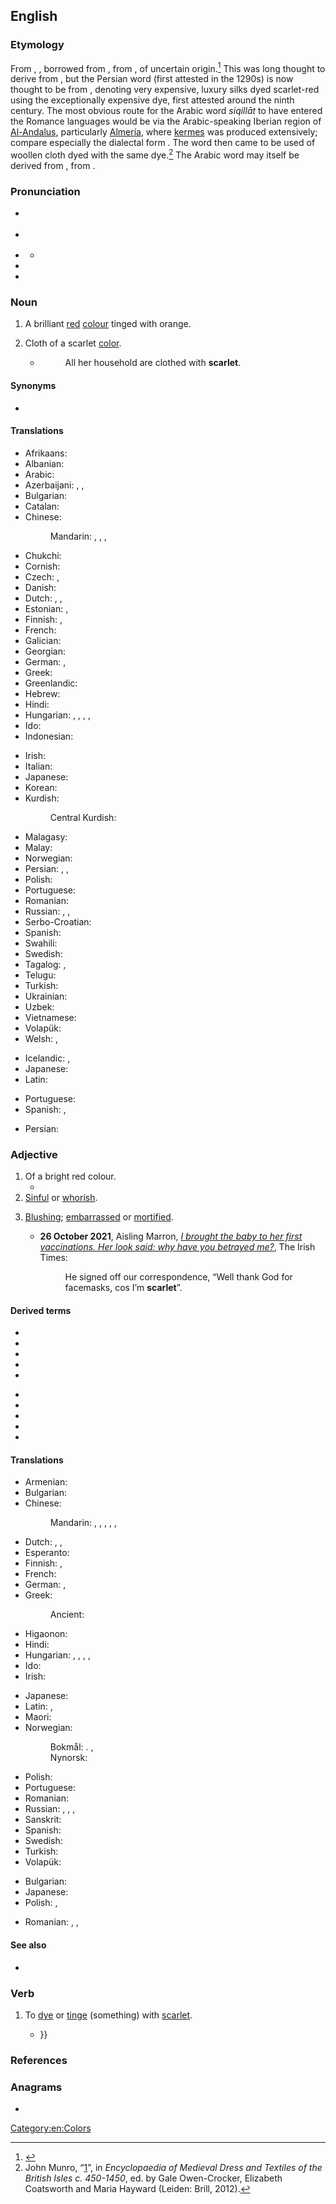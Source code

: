 {{also|Scarlet|Scarlett}}
==English==
{{wikipedia|Scarlet (color)}}

===Etymology===
{{root|en|ine-pro|*sek-}}<!--if the hypothesis of derivation from Latin sigillatum is correct-->
From {{inh|en|enm|scarlet}}, {{m|enm|scarlat}}, borrowed from {{der|en|fro|escarlate||a type of cloth}}, from {{der|en|ML.|scarlatum|t=scarlet cloth}}, of uncertain origin.<ref>{{R:Etymonline|scarlet}}</ref> This was long thought to derive from {{der|en|fa|سقرلات|tr=saqerlât||a warm woollen cloth}}, but the Persian word (first attested in the 1290s) is now thought to be from {{der|en|ar|سِقِلَّات}}, denoting very expensive, luxury silks dyed scarlet-red using the exceptionally expensive dye, first attested around the ninth century. The most obvious route for the Arabic word ''siqillāt'' to have entered the Romance languages would be via the Arabic-speaking Iberian region of [[Al-Andalus]], particularly [[Almería]], where [[kermes]] was produced extensively; compare especially the dialectal form {{m|ar|سِقِرْلَاط‎|tr=siqirlāṭ}}. The word then came to be used of woollen cloth dyed with the same dye.<ref>John Munro, “[http://dx.doi.org/10.1163/2213-2139_emdt_COM_550|Scarlet]”, in ''Encyclopaedia of Medieval Dress and Textiles of the British Isles c. 450-1450'', ed. by Gale Owen-Crocker, Elizabeth Coatsworth and Maria Hayward (Leiden: Brill, 2012).</ref> The Arabic word may itself be derived from {{der|en|gkm|σιγιλλᾶτον}}, from {{der|en|la|sigillātus|sigillātum|a type of fabric|lit=sealed; sealing}} {{rfv-etym|en}}.

===Pronunciation===
* {{a|GA}} {{IPA|en|/ˈskɑɹlɪt/}}
* {{a|RP}} {{IPA|en|/ˈskɑːlɪt/}}
* {{a|AU}} {{IPA|en|/ˈskɐːlət/}}
** {{audio|en|LL-Q1860 (eng)-Vealhurl-scarlet.wav|Audio (UK)}}
* {{rhymes|en|ɑː(ɹ)lɪt}}
* {{hyph|en|scar|let}}

===Noun===
{{en-noun}}

# A brilliant [[red]] [[color|colour]] tinged with orange.
#: {{color panel|FF2400}}
# Cloth of a scarlet [[color]].
#* {{RQ:KJV|Proverbs|31|21}}
#*: All her household are clothed with '''scarlet'''.

====Synonyms====
* {{l|en|scarlet red}}

====Translations====
{{trans-top|colour}}
* Afrikaans: {{t|af|bloedrooi}}
* Albanian: {{t|sq|ngjyrë alle}}
* Arabic: {{t|ar|قِرْمِزِيّ}}
* Azerbaijani: {{t+|az|qönçə}}, {{t+|az|al}}, {{t|az|al-qırmızı}}
* Bulgarian: {{t+|bg|ален}}
* Catalan: {{t+|ca|escarlata}}
* Chinese:
*: Mandarin: {{t+|cmn|深紅色|sc=Hani}}, {{t+|cmn|深红色|tr=shēnhóngsè|sc=Hani}}, {{t+|cmn|緋紅|sc=Hani}}, {{t+|cmn|绯红|tr=fēihóng|sc=Hani}}
* Chukchi: {{t|ckt|нычелляк’эн|tr=nəsellaqen}}
* Cornish: {{t|kw|kogh}}
* Czech: {{t|cs|šarlatová barva}}, {{t|cs|purpur}}
* Danish: {{t|da|skarlagen|n}}
* Dutch: {{t+|nl|scharlaken|n}}, {{t+|nl|scharlakenrood|n}}, {{t+|nl|vuurrood|n}}
* Estonian: {{t|et|sarlakpunane}}, {{t|et|ergav}}
* Finnish: {{t+|fi|helakanpunainen}}, {{t+|fi|tulipunainen}}
* French: {{t+|fr|écarlate}}
* Galician: {{t+|gl|escarlata}}
* Georgian: {{t+|ka|ალისფერი}}
* German: {{t|de|Scharlachrot|n}}, {{t+|de|Scharlach|m}}
* Greek: {{t+|el|άλικος|m}}
* Greenlandic: {{t|kl|aappallarissoq}}
* Hebrew: {{t+|he|שָׁנִי|tr=shaní}}
* Hindi: {{t|hi|क़िरमिज़|m}}
* Hungarian: {{t+|hu|skarlát}}, {{t+|hu|skarlátpiros}}, {{t+|hu|skarlátvörös}}, {{t|hu|élénkvörös}}, {{t|hu|narancsvörös}}
* Ido: {{t+|io|skarlato}}
* Indonesian: {{t+|id|merah tua}}
{{trans-mid}}
* Irish: {{t|ga|scarlóid|f}}
* Italian: {{t+|it|scarlatto}}
* Japanese: {{t|ja|緋色|tr=ひいろ, hiiro}}
* Korean: {{t|ko|스칼렛}}
* Kurdish:
*: Central Kurdish: {{t+|ckb|ئاڵ}}
* Malagasy: {{t+|mg|dorehitra}}
* Malay: {{t+|ms|merah}}
* Norwegian: {{t|no|skarlagen|n}}
* Persian: {{t|fa|اشکرلاط|tr=eškarlât|sc=fa-Arab}}, {{t|fa|سقرلات|tr=saqerlât|sc=fa-Arab}}, {{t+|fa|آل|tr=âl|sc=fa-Arab}}
* Polish: {{t+|pl|szkarłat|m}}
* Portuguese: {{t+|pt|escarlate|m}}
* Romanian: {{t+|ro|stacojiu|n}}
* Russian: {{t+|ru|а́лый}}, {{t+|ru|багро́вый}}, {{t+|ru|багря́ный}}
* Serbo-Croatian: {{t+|sh|crven}}
* Spanish: {{t+|es|escarlata|f}}
* Swahili: {{t+|sw|nyekundu}}
* Swedish: {{t+|sv|scharlakansrött}}
* Tagalog: {{t|tl|iskarlata}}, {{t|tl|eskarlata}}
* Telugu: {{t+|te|ఎర్రని}}
* Turkish: {{t+|tr|kızıl}}
* Ukrainian: {{t+|uk|яскраво-червоний}}
* Uzbek: {{t|uz|qizil rang}}
* Vietnamese: {{t|vi|đ​ỏ}}
* Volapük: {{t|vo|skarlataköl}}
* Welsh: {{t+|cy|coch}}, {{t|cy|ysgarlad}}
{{trans-bottom}}

{{trans-top|cloth}}
* Icelandic: {{t|is|skarlat}}, {{t|is|skarlak}}
* Japanese: {{t|ja|[[緋色]]の[[服]]|tr=ひいろのふく, hiiro no fuku}}
* Latin: {{t|la|coccum|n}}
{{trans-mid}}
* Portuguese: {{t+|pt|escarlate|m}}
* Spanish: {{t+|es|escarlata|f}}, {{t+|es|escarlatina|f}}
{{trans-bottom}}

{{checktrans-top}}
* Persian: {{t-check|fa|پارچه مخمل}}
{{trans-bottom}}

===Adjective===
{{en-adj}}

# Of a bright red colour.
#* {{RQ:Chambers Younger Set|chapter=Afterglow|page=168|passage=Breezes blowing from beds of iris quickened her breath with their perfume; she saw the tufted lilacs sway in the wind, and the streamers of mauve-tinted wistaria swinging, all a-glisten with golden bees; she saw a crimson cardinal winging through the foliage, and amorous tanagers flashing like '''scarlet''' flames athwart the pines.}}
# [[sinful|Sinful]] or [[whorish]].
#: {{ux|en|a '''scarlet''' woman}}
# {{lb|en|Ireland}} [[blush|Blushing]]; [[embarrassed]] or [[mortified]].
#* '''26 October 2021''', Aisling Marron, ''[https://www.irishtimes.com/life-and-style/health-family/parenting/i-brought-the-baby-to-her-first-vaccinations-her-look-said-why-have-you-betrayed-me-1.4704697 I brought the baby to her first vaccinations. Her look said: why have you betrayed me?]'', The Irish Times:
#*: He signed off our correspondence, “Well thank God for facemasks, cos I’m '''scarlet'''”.

====Derived terms====
{{top2}}
* {{l|en|scarlatina}}
* {{l|en|scarlet-collar}}
* {{l|en|scarlet fever}}
* {{l|en|scarlet hat}}
* {{l|en|scarlet ibis}}
{{mid2}}
* {{l|en|scarlet letter}}
* {{l|en|scarlet pimpernel}}
* {{l|en|scarlet runner}}
* {{l|en|scarlet tanager}}
* {{l|en|scarlet woman}}
{{bottom}}

====Translations====
{{trans-top|colour}}
* Armenian: {{t+|hy|ալ}}
* Bulgarian: {{t+|bg|ален}}
* Chinese:
*: Mandarin: {{t|cmn|緋紅色|sc=Hani}}, {{t|cmn|绯红色|tr=fēihóngsè|sc=Hani}}, {{t+|cmn|深紅色|sc=Hani}}, {{t+|cmn|深红色|tr=shēnhóngsè|sc=Hani}}, {{t+|cmn|猩紅色|sc=Hani}}, {{t+|cmn|猩红色|tr=xīnghóngsè|sc=Hani}}
* Dutch: {{t+|nl|scharlaken|n}}, {{t+|nl|scharlakenrood|n}}, {{t+|nl|vuurrood|n}}
* Esperanto: {{t|eo|skarlata}}
* Finnish: {{t+|fi|helakanpunainen}}, {{t+|fi|tulipunainen}}
* French: {{t+|fr|écarlate}}
* German: {{t+|de|scharlachrot}}, {{t|de|scharlach}}
* Greek: {{t+|el|άλικος}}
*: Ancient: {{t|grc|κόκκινος}}
* Higaonon: {{t|mba|maliga}}
* Hindi: {{t|hi|क़िरमिज़ी}}
* Hungarian: {{t+|hu|skarlát}}, {{t+|hu|skarlátpiros}}, {{t+|hu|skarlátvörös}}, {{t|hu|élénkvörös}}, {{t|hu|narancsvörös}}
* Ido: {{t+|io|skarlata}}
* Irish: {{t|ga|scarlóideach}}
{{trans-mid}}
* Japanese: {{t|ja|緋色|tr=ひいろの, hiiro no|alt=緋色の|sc=Jpan}}
* Latin: {{t|la|coccinus}}, {{t+|la|puniceus}}
* Maori: {{t|mi|ngangana}}
* Norwegian:
*: Bokmål: {{t|nb|skarlagenrød}}. {{t|nb|skarlagensrød}}, {{t|nb|skarlagen}}
*: Nynorsk: {{t|nn|skarlaksraud}}
* Polish: {{t+|pl|szkarłatny}}
* Portuguese: {{t+|pt|escarlate}}
* Romanian: {{t+|ro|stacojiu}}
* Russian: {{t+|ru|а́лый}}, {{t+|ru|багро́вый}}, {{t+|ru|багря́ный}}, {{t+|ru|пунцо́вый}}
* Sanskrit: {{t+|sa|मञ्जिष्ठ}}
* Spanish: {{t+|es|escarlata}}
* Swedish: {{t+|sv|scharlakansröd}}
* Turkish: {{t+|tr|kızıl}}
* Volapük: {{t|vo|skarlatakölik}}
{{trans-bottom}}

{{trans-top|sinful}}
* Bulgarian: {{t+|bg|блуден}}
* Japanese: {{t|ja|性的にみだらな|tr=せいてきにみだらな, seiteki ni midarana}}
* Polish: {{t+|pl|grzeszny}}, {{t+|pl|nierządny}}
{{trans-mid}}
* Romanian: {{t|ro|desfrânat}}, {{t+|ro|stricat}}, {{t+|ro|dezmățat}}
{{trans-bottom}}

====See also====
* {{list:reds/en}}

===Verb===
{{en-verb}}

# {{lb|en|transitive}} To [[dye#Verb|dye]] or [[tinge#Verb|tinge]] (something) with [[scarlet#Noun|scarlet]].
#* {{RQ:John Ford Loues Sacrifice|page=61|passage=Forbeare; the aſhy paleneſſe of my cheeke / Is '''ſcarletted''' in ruddy flakes of vvrath: {{...}}}}

===References===
<references/>

===Anagrams===
* {{anagrams|en|a=acelrst|Clarets|arclets|cartels|castler|castrel|clarets|crestal|lacerts|rectals}}

[[Category:en:Colors]]